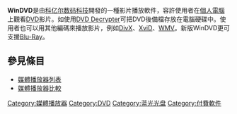 {{Infobox Software
|  name = WinDVD 
|  logo =
|  screenshot =
|  caption=
|  developer = [[科立爾數位科技|科立爾數位科技]]
|  released = 1998
|  latest_release_version = WinDVD Pro 12
|  latest_release_date = {{Start date and age|2016|06|23}}<ref>[http://www.windvdpro.com/en/support/updates/default.html Corel WinDVD Pro Updates]</ref>
|  latest_preview_version = 	
|  latest_preview_date =
|  operating_system = [[Microsoft_Windows|Windows]]
|genre = 影片播放
|license = [[私有軟體|私有軟體]]
|website = [http://www.corel.com/servlet/Satellite/us/en/Product/1166553864565 Corel]
|}}
'''WinDVD'''是由[[科立爾數位科技|科亿尔数码科技]]開發的一種影片播放軟件，容許使用者在[[個人電腦|個人電腦]]上觀看[[DVD|DVD]]影片。如使用[[DVD_Decrypter|DVD Decrypter]]可把DVD後備檔存放在電腦硬碟中。使用者也可以用其他編碼來播放影片，例如[[DivX|DivX]]、[[XviD|XviD]]、[[WMV|WMV]]。新版WinDVD更可支援[[藍光光碟|Blu-Ray]]。

== 參見條目 ==
*[[媒體播放器列表|媒體播放器列表]]
*[[媒體播放器比較|媒體播放器比較]]

{{媒體播放器 (應用軟件)}}
{{Compu-stub}}

[[Category:媒體播放器|Category:媒體播放器]]

[[Category:DVD|Category:DVD]]
[[Category:蓝光光盘|Category:蓝光光盘]]
[[Category:付費軟件|Category:付費軟件]]